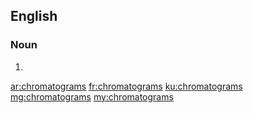 ==English==

===Noun===
{{head|en}}

# {{plural of|chromatogram}}

[[ar:chromatograms]]
[[fr:chromatograms]]
[[ku:chromatograms]]
[[mg:chromatograms]]
[[my:chromatograms]]